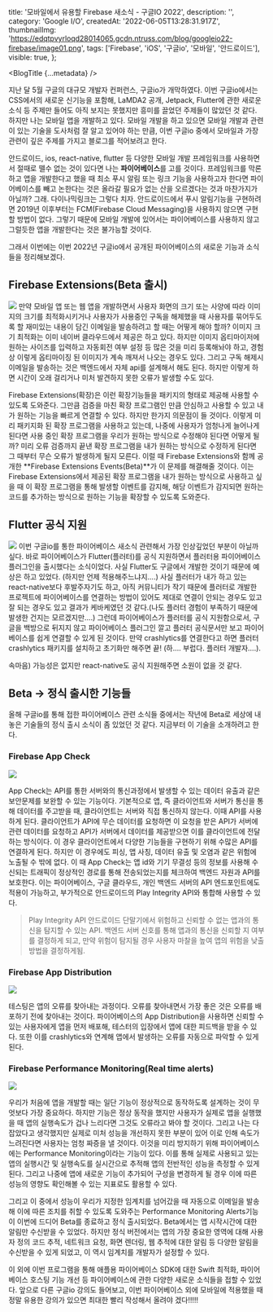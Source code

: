   title: '모바일에서 유용할 Firebase 새소식 - 구글IO 2022',
  description: '',
  category: 'Google I/O',
  createdAt: '2022-06-05T13:28:31.917Z',
  thumbnailImg:
    'https://edqtpvyrloqd28014065.gcdn.ntruss.com/blog/googleio22-firebase/image01.png',
  tags: ['Firebase', 'iOS', '구글io', '모바일', '안드로이드'],
  visible: true,
};

<BlogTitle {...metadata} />

지난 달 5월 구글의 대규모 개발자 컨퍼런스, 구글io가 개막하였다. 이번 구글io에서는 CSS에서의 새로운 신기능을 포함해, LaMDA2 공개, Jetpack, Flutter에 관한 새로운 소식 등 주제만 들어도 아직 보지는 못했지만 흥미를 끌었던 주제들이 많았던 것 같다. 하지만 나는 모바일 앱을 개발하고 있다. 모바일 개발을 하고 있으면 모바일 개발과 관련이 있는 기술을 도사처럼 잘 알고 있어야 하는 만큼, 이번 구글io 중에서 모바일과 가장 관련이 깊은 주제를 가지고 블로그를 적어보려고 한다.

안드로이드, ios, react-native, flutter 등 다양한 모바일 개발 프레임워크를 사용하면서 절때로 뗄수 없는 것이 있다면 나는 **파이어베이스**를 고를 것이다. 프레임워크를 막론하고 앱을 개발한다고 했을 때 최소 푸시 알림 또는 링크 기능을 사용하고자 한다면 파이어베이스를 빼고 논한다는 것은 올라갈 필요가 없는 산을 오르겠다는 것과 마찬가지가 아닐까? 그래. 다이나믹링크는 그렇다 치자. 안드로이드에서 푸시 알림기능을 구현하려면 2019년 이후부터는 FCM(Firebase Cloud Messaging)을 사용하지 않으면 구현할 방법이 없다. 그렇기 때문에 모바일 개발에 있어서는 파이어베이스를 사용하지 않고 그럴듯한 앱을 개발한다는 것은 불가능할 것이다.

그래서 이번에는 이번 2022년 구글io에서 공개된 파이어베이스의 새로운 기능과 소식들을 정리해보겠다.

## Firebase Extensions(Beta 출시)

![](https://edqtpvyrloqd28014065.gcdn.ntruss.com/blog/googleio22-firebase/image02.png)
만약 모바일 앱 또는 웹 앱을 개발하면서 사용자 화면의 크기 또는 사양에 따라 이미지의 크기를 최적화시키거나 사용자가 사용중인 구독을 해제했을 때 사용자를 묶어두도록 할 재미있는 내용이 담긴 이메일을 발송하려고 할 때는 어떻게 해야 할까? 이미지 크기 최적화는 이미 네이버 클라우드에서 제공은 하고 있다. 하지만 이미지 옵티마이저에 원하는 사이즈를 입력하고 자동회전 여부 설정 등 많은 것을 미리 등록해놔야 하고, 경험상 이렇게 옵티마이징 된 이미지가 계속 깨져서 나오는 경우도 있다. 그리고 구독 해제시 이메일을 발송하는 것은 백엔드에서 자체 api를 설계해서 해도 된다. 하지만 이렇게 하면 시간이 오래 걸리거나 미처 발견하지 못한 오류가 발생할 수도 있다.

Firebase Extensions(확장)은 이런 확장기능들을 패키지의 형태로 제공해 사용할 수 있도록 도와준다. 그만큼 검증을 마친 확장 프로그램인 만큼 안심하고 사용할 수 있고 내가 원하는 기능을 빠르게 연결할 수 있다.
하지만 한가지 의문점이 들 것이다. 이렇게 미리 패키지화 된 확장 프로그램을 사용하고 있는데, 나중에 사용자가 엄청나게 늘어나게 된다면 사용 중인 확장 프로그램을 우리가 원하는 방식으로 수정해야 된다면 어떻게 될까? 미리 오류 검증까지 끝낸 확장 프로그램을 내가 원하는 방식으로 수정하게 된다면 그 때부터 무슨 오류가 발생하게 될지 모른다.
이럴 때 Firebase Extensions와 함께 공개한 **Firebase Extensions Events(Beta)**가 이 문제를 해결해줄 것이다. 이는 Firebase Extensions에서 제공된 확장 프로그램을 내가 원하는 방식으로 사용하고 싶을 때 이 확장 프로그램을 통해 발생할 이벤트를 감지해, 해당 이벤트가 감지되면 원하는 코드를 추가하는 방식으로 원하는 기능을 확장할 수 있도록 도와준다.

## Flutter 공식 지원

![](https://edqtpvyrloqd28014065.gcdn.ntruss.com/blog/googleio22-firebase/image03.png)
이번 구글io를 통한 파이어베이스 새소식 관련해서 가장 인상깊었던 부분이 아닐까 싶다. 바로 파이어베이스가 Flutter(플러터)를 공식 지원하면서 플러터용 파이어베이스 플러그인을 출시했다는 소식이었다. 사실 Flutter도 구글에서 개발한 것이기 때문에 예상은 하고 있었다. (하지만 언제 적용해주느냐지....)
사실 플러터가 내가 하고 있는 react-native보다 후발주자기도 하고, 아직 커뮤니티가 작기 때문에 플러터로 개발한 프로젝트에 파이어베이스를 연결하는 방법이 있어도 제대로 연결이 안되는 경우도 있고 잘 되는 경우도 있고 결과가 케바케였던 것 같다.(나도 플러터 경험이 부족하기 때문에 발생한 건지는 모르겠지만....) 그런데 파이어베이스가 플러터를 공식 지원함으로서, 구글을 백방으로 뒤지지 않고 파이어베이스 플러그인 깔고 플러터 공식문서만 보고 파이어베이스를 쉽게 연결할 수 있게 된 것이다. 만약 crashlytics를 연결한다고 하면 플러터 crashlytics 패키지를 설치하고 초기화만 해주면 끝! (하.... 부럽다. 플러터 개발자....).

속마음)
가능성은 없지만 react-native도 공식 지원해주면 소원이 없을 것 같다.

## Beta -> 정식 출시한 기능들

올해 구글io를 통해 접한 파이어베이스 관련 소식들 중에서는 작년에 Beta로 세상에 내놓은 기술들의 정식 출시 소식이 좀 있었던 것 같다. 지금부터 이 기술을 소개하려고 한다.

### Firebase App Check

![](https://edqtpvyrloqd28014065.gcdn.ntruss.com/blog/googleio22-firebase/image04.png)

App Check는 API를 통한 서버와의 통신과정에서 발생할 수 있는 데이터 유출과 같은 보안문제를 보완할 수 있는 기능이다. 기본적으로 앱, 즉 클라이언트와 서버가 통신을 통해 데이터를 주고받을 때, 클라이언트는 서버와 직접 통신하지 않는다. 이때 API를 사용하게 된다. 클라이언트가 API에 무슨 데이터를 요청하면 이 요청을 받은 API가 서버에 관련 데이터를 요청하고 API가 서버에서 데이터를 제공받으면 이를 클라이언트에 전달하는 방식이다.
이 경우 클라이언트에서 다양한 기능들을 구현하기 위해 수많은 API를 연결하게 된다. 하지만 이 경우에도 피싱, 앱 사칭, 데이터 유출 및 오염과 같은 위험에 노출될 수 밖에 없다. 이 때 App Check는 앱 id와 기기 무결성 등의 정보를 사용해 수신되는 트래픽이 정상적인 경로를 통해 전송되었는지를 체크하여 백엔드 자원과 API를 보호한다. 이는 파이어베이스, 구글 클라우드, 개인 백엔드 서버의 API 엔드포인트에도 적용이 가능하고, 부가적으로 안드로이드의 Play Integrity API와 통합해 사용할 수 있다.

> Play Integrity API
> 안드로이드 단말기에서 위험하고 신뢰할 수 없는 앱과의 통신을 탐지할 수 있는 API. 백엔드 서버 신호를 통해 앱과의 통신을 신뢰할 지 여부를 결정하게 되고, 만약 위험이 탐지될 경우 사용자 마찰을 높여 앱의 위험을 낮출방법을 결정하게됨.

### Firebase App Distribution

![](https://edqtpvyrloqd28014065.gcdn.ntruss.com/blog/googleio22-firebase/image05.png)

테스팅은 앱의 오류를 찾아내는 과정이다. 오류를 찾아내면서 가장 좋은 것은 오류를 배포하기 전에 찾아내는 것이다. 파이어베이스의 App Distribution을 사용하면 신뢰할 수 있는 사용자에게 앱을 먼저 배포해, 테스터의 입장에서 앱에 대한 피드백을 받을 수 있다. 또한 이를 crashlytics와 연계해 앱에서 발생하는 오류를 자동으로 파악할 수 있게 된다.

### Firebase Performance Monitoring(Real time alerts)

![](https://edqtpvyrloqd28014065.gcdn.ntruss.com/blog/googleio22-firebase/image06.png)

우리가 처음에 앱을 개발할 때는 일단 기능이 정상적으로 동작하도록 설계하는 것이 무엇보다 가장 중요하다. 하지만 기능은 정상 동작을 했지만 사용자가 실제로 앱을 실행했을 때 앱의 실행속도가 겁나 느리다면 그것도 오류라고 봐야 할 것이다. 그리고 나는 다 잡았다고 생각했지만 실제로 미처 성능을 개선하지 못한 부분이 있어 이로 인해 속도가 느려진다면 사용자는 엄청 짜증을 낼 것이다. 이것을 미리 방지하기 위해 파이어베이스에는 Performance Monitoring이라는 기능이 있다. 이를 통해 실제로 사용되고 있는 앱의 실행시간 및 실행속도를 실시간으로 추적해 앱의 전반적인 성능을 측정할 수 있게 된다. 그리고 나중에 앱에 새로운 기능이 추가되어 구성을 변경하게 될 경우 이에 따른 성능의 영향도 확인해볼 수 있는 지표로도 활용할 수 있다.

그리고 이 중에서 성능이 우리가 지정한 임계치를 넘어갔을 때 자동으로 이메일을 발송해 이에 따른 조치를 취할 수 있도록 도와주는 Performance Monitoring Alerts기능이 이번에 드디어 Beta를 종료하고 정식 출시되었다. Beta에서는 앱 시작시간에 대한 알림만 수신받을 수 있었다. 하지만 정식 버전에서는 앱의 가장 중요한 영역에 대해 사용자 정의 코드 추적, 네트워크 요청, 화면 렌더링, 웹 추적에 대한 알림 등 다양한 알림을 수신받을 수 있게 되었고, 이 역시 임계치를 개발자가 설정할 수 있다.

이 외에 이번 프로그램을 통해 애플용 파이어베이스 SDK에 대한 Swift 최적화, 파이어베이스 호스팅 기능 개선 등 파이어베이스에 관한 다양한 새로운 소식들을 접할 수 있었다. 앞으로 다른 구글io 강의도 들어보고, 이번 파이어베이스 외에 모바일에 적용했을 때 정말 유용한 강의가 있으면 최대한 빨리 작성해서 올려야 겠다!!!!!
